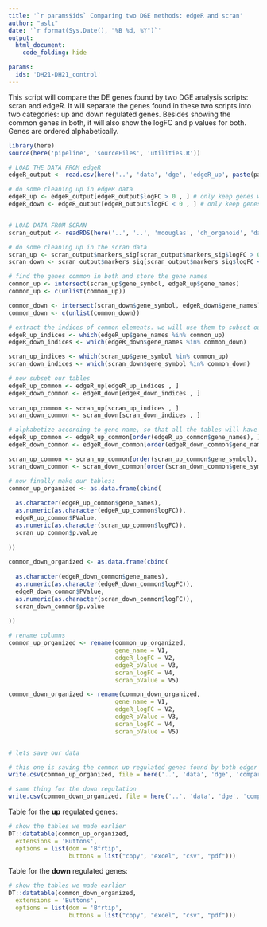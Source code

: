 ```yaml
---
title: '`r params$ids` Comparing two DGE methods: edgeR and scran'
author: "aslı"
date: '`r format(Sys.Date(), "%B %d, %Y")`'
output: 
  html_document:
    code_folding: hide

params:
  ids: 'DH21-DH21_control' 
---
```


This script will compare the DE genes found by two DGE analysis scripts: scran and edgeR. 
It will separate the genes found in these two scripts into two categories: up and down regulated genes. 
Besides showing the common genes in both, it will also show the logFC and p values for both.  
Genes are ordered alphabetically. 


```r
library(here)
source(here('pipeline', 'sourceFiles', 'utilities.R'))
```

```r
# LOAD THE DATA FROM edgeR
edgeR_output <- read.csv(here('..', 'data', 'dge', 'edgeR_up', paste(params$ids))) # DE expressed, up regulated genes 

# do some cleaning up in edgeR data 
edgeR_up <- edgeR_output[edgeR_output$logFC > 0 , ] # only keep genes with lfc more than 0.5 
edgeR_down <- edgeR_output[edgeR_output$logFC < 0 , ] # only keep genes with lfc less than 0.5 


# LOAD DATA FROM SCRAN 
scran_output <- readRDS(here('..', '..', 'mdouglas', 'dh_organoid', 'data', 'dge', paste(params$ids), 'outputs.rds'))

# do some cleaning up in the scran data 
scran_up <- scran_output$markers_sig[scran_output$markers_sig$logFC > 0 , ] # only keep genes with lfc more than 0.5 
scran_down <- scran_output$markers_sig[scran_output$markers_sig$logFC < 0 , ] # only keep genes with lfc less than 0.5 

```

```r
# find the genes common in both and store the gene names 
common_up <- intersect(scran_up$gene_symbol, edgeR_up$gene_names)
common_up <- c(unlist(common_up))

common_down <- intersect(scran_down$gene_symbol, edgeR_down$gene_names)
common_down <- c(unlist(common_down))

# extract the indices of common elements. we will use them to subset our tables 
edgeR_up_indices <- which(edgeR_up$gene_names %in% common_up)
edgeR_down_indices <- which(edgeR_down$gene_names %in% common_down)

scran_up_indices <- which(scran_up$gene_symbol %in% common_up)
scran_down_indices <- which(scran_down$gene_symbol %in% common_down)

# now subset our tables
edgeR_up_common <- edgeR_up[edgeR_up_indices , ]
edgeR_down_common <- edgeR_down[edgeR_down_indices , ]
  
scran_up_common <- scran_up[scran_up_indices , ]
scran_down_common <- scran_down[scran_down_indices , ]

# alphabetize according to gene name, so that all the tables will have the genes in the same order 
edgeR_up_common <- edgeR_up_common[order(edgeR_up_common$gene_names), ]
edgeR_down_common <- edgeR_down_common[order(edgeR_down_common$gene_names), ]

scran_up_common <- scran_up_common[order(scran_up_common$gene_symbol), ]
scran_down_common <- scran_down_common[order(scran_down_common$gene_symbol), ]

# now finally make our tables: 
common_up_organized <- as.data.frame(cbind(
  
  as.character(edgeR_up_common$gene_names), 
  as.numeric(as.character(edgeR_up_common$logFC)), 
  edgeR_up_common$PValue, 
  as.numeric(as.character(scran_up_common$logFC)),
  scran_up_common$p.value
  
))

common_down_organized <- as.data.frame(cbind(
  
  as.character(edgeR_down_common$gene_names), 
  as.numeric(as.character(edgeR_down_common$logFC)), 
  edgeR_down_common$PValue, 
  as.numeric(as.character(scran_down_common$logFC)),
  scran_down_common$p.value
  
))

# rename columns 
common_up_organized <- rename(common_up_organized, 
                              gene_name = V1, 
                              edgeR_logFC = V2, 
                              edgeR_pValue = V3, 
                              scran_logFC = V4, 
                              scran_pValue = V5)

common_down_organized <- rename(common_down_organized, 
                              gene_name = V1, 
                              edgeR_logFC = V2, 
                              edgeR_pValue = V3, 
                              scran_logFC = V4, 
                              scran_pValue = V5)



```

```r

# lets save our data

# this one is saving the common up regulated genes found by both edger and scran:
write.csv(common_up_organized, file = here('..', 'data', 'dge', 'compare_dge_methods', 'upregulated_genes', paste(params$ids)))

# same thing for the down regulation 
write.csv(common_down_organized, file = here('..', 'data', 'dge', 'compare_dge_methods', 'downregulated_genes', paste(params$ids)))
```

Table for the **up** regulated genes: 
```r

# show the tables we made earlier 
DT::datatable(common_up_organized, 
  extensions = 'Buttons', 
  options = list(dom = 'Bfrtip', 
                 buttons = list("copy", "excel", "csv", "pdf")))
```


Table for the **down** regulated genes: 
```r

# show the tables we made earlier 
DT::datatable(common_down_organized, 
  extensions = 'Buttons', 
  options = list(dom = 'Bfrtip', 
                 buttons = list("copy", "excel", "csv", "pdf")))
```






